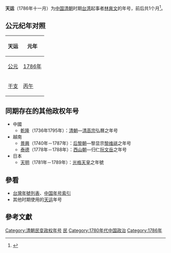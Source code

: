 {{Eranamebox|年号=天运
|起讫时间= 1786年十一月
|政权= 天運 
|帝王= [[林爽文|林爽文]]
|历时= 1个月
|timeline= <timeline>
ImageSize  = width:200 height:50
PlotArea   = width:180 height:30 left:10 bottom:20
TimeAxis   = orientation:horizontal
DateFormat = yyyy
Period     = from:1644 till:1911
AlignBars  = early
ScaleMajor = increment:60 start:1644
Colors =
  id:canvas value:rgb(1,1,0.85)
BackgroundColors = canvas:canvas
PlotData =
  width:15 color:black
  bar:era from:start till:end
  bar:era from:1786 till:1786 color:red
</timeline>
|说明= <span style="color: red">天运</span>在'''清朝'''时期的位置。
}}
{{Min-nan|
 | title     = 天運
 | img       = 
 | caption   = 
 | choan-han = 天運
 | han-lo    = 
 | choan-lo  = Thian-ūn
 }}
'''天运'''（1786年十一月）为[[中国|中国]][[清朝|清朝]]时期[[台湾|台湾]]起事者[[林爽文|林爽文]]的年号，前后共1个月<ref name="李崇智">{{Cite book zh | author = 李崇智 | title = 中国历代年号考 | format =| url =| date = 2004年12月 | publisher = 中华书局 | location = 北京 | id=ISBN 7101025129 | accessdate =|pages=}}</ref>。

== 公元纪年对照 ==
{| class="wikitable"  style="text-align:center;"
!天运!!元年
|-
![[公元|公元]]
|[[1786年|1786年]]
|-
![[干支|干支]]
|[[丙午|丙午]]
|}

==同期存在的其他政权年号==
*中國
**[[乾隆|乾隆]]（1736年1795年）：[[清朝|清朝]]—[[乾隆帝|清高宗]]弘曆之年号
*越南
**[[景興|景興]]（1740年－1787年）：[[后黎朝|后黎朝]]—黎显宗[[黎维祧|黎维祧]]之年号
**[[泰德_(年号)|泰德]]（1778年－1788年）：[[西山朝|西山朝]]—归仁[[阮文岳|阮文岳]]之年号
*日本
**[[天明_(日本)|天明]]（1781年－1789年）：[[光格天皇|光格天皇]]之年號

==參看==
*[[台灣年號列表|台灣年號列表]]、[[中国年号索引|中国年号索引]]
*其他时期使用的[[天运|天运]]年号

==參考文獻==
{{Reflist|2}}

{{年号|--|[[台灣年號索引|台灣年號]]|[[顺天_(林爽文)|顺天]]}}
{{台灣年號}}
{{清朝年号}}

[[Category:清朝民变政权年号|Category:清朝民变政权年号]]
[[Category:台灣年號|民]]
[[Category:1780年代中国政治|Category:1780年代中国政治]]
[[Category:1786年|Category:1786年]]